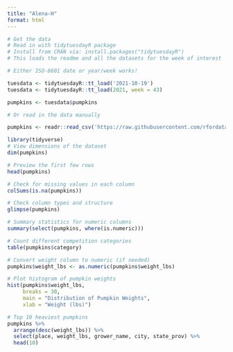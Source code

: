 ```yaml
---
title: "Alena-H"
format: html
---
```


```r
# Get the data
# Read in with tidytuesdayR package 
# Install from CRAN via: install.packages("tidytuesdayR")
# This loads the readme and all the datasets for the week of interest

# Either ISO-8601 date or year/week works!

tuesdata <- tidytuesdayR::tt_load('2021-10-19')
tuesdata <- tidytuesdayR::tt_load(2021, week = 43)

pumpkins <- tuesdata$pumpkins

# Or read in the data manually

pumpkins <- readr::read_csv('https://raw.githubusercontent.com/rfordatascience/tidytuesday/main/data/2021/2021-10-19/pumpkins.csv')

```
```r
library(tidyverse)
# View dimensions of the dataset
dim(pumpkins)

# Preview the first few rows
head(pumpkins)

# Check for missing values in each column
colSums(is.na(pumpkins))

# Check column types and structure
glimpse(pumpkins)

# Summary statistics for numeric columns
summary(select(pumpkins, where(is.numeric)))

# Count different competition categories
table(pumpkins$category)

# Convert weight column to numeric (if needed)
pumpkins$weight_lbs <- as.numeric(pumpkins$weight_lbs)

# Plot histogram of pumpkin weights
hist(pumpkins$weight_lbs, 
     breaks = 30, 
     main = "Distribution of Pumpkin Weights", 
     xlab = "Weight (lbs)")

# Top 10 heaviest pumpkins
pumpkins %>%
  arrange(desc(weight_lbs)) %>%
  select(place, weight_lbs, grower_name, city, state_prov) %>%
  head(10)
```

